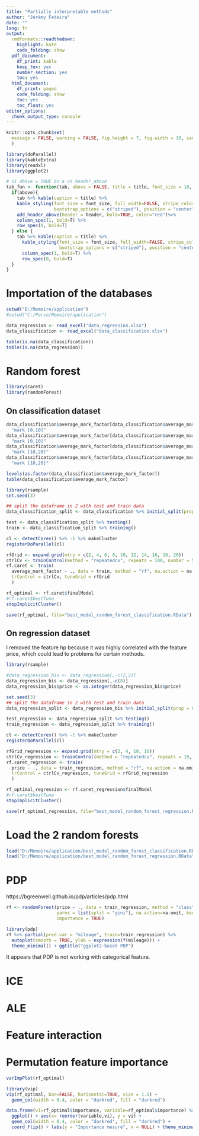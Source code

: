 ---
title: "Partially interpretable methods"
author: "Jérémy Feteira"
date: ""
lang: fr
output:
  rmdformats::readthedown:
    highlight: kate
    code_folding: show
  pdf_document:
    df_print: kable
    keep_tex: yes
    number_section: yes
    toc: yes
  html_document:
    df_print: paged
    code_folding: show
    toc: yes
    toc_float: yes
editor_options:
  chunk_output_type: console
---

```{r setup, include=FALSE}
knitr::opts_chunk$set(
  message = FALSE, warning = FALSE, fig.height = 7, fig.width = 10, sanitize = TRUE
  )
```

```{r package}
library(doParallel)
library(kableExtra)
library(readxl)
library(ggplot2)
```


```{r function}
# si above = TRUE on a un header_above
tab_fun <- function(tab, above = FALSE, title = title, font_size = 10, header = NULL){
  if(above){
    tab %>% kable(caption = title) %>%
    kable_styling(font_size = font_size, full_width=FALSE, stripe_color = "lightgray", stripe_index = 0,
                  bootstrap_options = c("striped"), position = "center") %>%
    add_header_above(header = header, bold=TRUE, color="red")%>%
    column_spec(1, bold=T) %>%
    row_spec(0, bold=T)
  } else {
    tab %>% kable(caption = title) %>%
      kable_styling(font_size = font_size, full_width=FALSE, stripe_color = "lightgray", stripe_index = 0,
                    bootstrap_options = c("striped"), position = "center") %>%
      column_spec(1, bold=T) %>%
      row_spec(0, bold=T)
  }
}
```



# Importation of the databases

```{r}
setwd("D:/Memoire/application")
#setwd("C:/Perso/Memoire/application")
```

```{r}
data_regression <- read_excel("data_regression.xlsx")
data_classification <- read_excel("data_classification.xlsx")
```

```{r}
table(is.na(data_classification))
table(is.na(data_regression))
```

# Random forest

```{r}
library(caret)
library(randomForest)
```

## On classification dataset

```{r}
data_classification$average_mark_factor[data_classification$average_mark_factor=="mark [0,05]"] <-
  "mark [0,10]"
data_classification$average_mark_factor[data_classification$average_mark_factor=="mark ]05,10]"] <-
  "mark [0,10]"
data_classification$average_mark_factor[data_classification$average_mark_factor=="mark ]10,15]"] <-
  "mark [10,20]"
data_classification$average_mark_factor[data_classification$average_mark_factor=="mark ]15,20]"] <-
  "mark [10,20]"

levels(as.factor(data_classification$average_mark_factor))
table(data_classification$average_mark_factor)
```

```{r}
library(rsample)
set.seed(3)

## split the dataframe in 2 with test and train data
data_classification_split <- data_classification %>% initial_split(prop = 0.8)

test <- data_classification_split %>% testing()
train <- data_classification_split %>% training()
```

```{r}
cl <- detectCores() %>% -1 %>% makeCluster
registerDoParallel(cl)

rfGrid <- expand.grid(mtry = c(2, 4, 6, 8, 10, 12, 14, 16, 18, 20))
ctrlCv <- trainControl(method = "repeatedcv", repeats = 100, number = 5)
rf.caret <- train(
  average_mark_factor ~ ., data = train, method = "rf", na.action = na.omit,
  trControl = ctrlCv, tuneGrid = rfGrid
  )

rf_optimal <- rf.caret$finalModel
#rf.caret$bestTune
stopImplicitCluster()

save(rf_optimal, file="best_model_random_forest_classification.RData")
```

## On regression dataset

I removed the feature hp because it was highly correlated with the feature price, which could lead to problems for certain methods.

```{r}
library(rsample)

#data_regression_bis <- data_regression[,-c(2,3)]
data_regression_bis <- data_regression[,-c(8)]
data_regression_bis$price <- as.integer(data_regression_bis$price)

set.seed(3)
## split the dataframe in 2 with test and train data
data_regression_split <- data_regression_bis %>% initial_split(prop = 0.75)

test_regression <- data_regression_split %>% testing()
train_regression <- data_regression_split %>% training()
```

```{r}
cl <- detectCores() %>% -1 %>% makeCluster
registerDoParallel(cl)

rfGrid_regression <- expand.grid(mtry = c(2, 4, 10, 16))
ctrlCv_regression <- trainControl(method = "repeatedcv", repeats = 10, number = 5)
rf.caret_regression <- train(
  price ~ ., data = train_regression, method = "rf", na.action = na.omit,
  trControl = ctrlCv_regression, tuneGrid = rfGrid_regression
  )

rf_optimal_regression <- rf.caret_regression$finalModel
#rf.caret$bestTune
stopImplicitCluster()

save(rf_optimal_regression, file="best_model_random_forest_regression.RData")
```

# Load the 2 random forests

```{r}
load("D:/Memoire/application/best_model_random_forest_classification.RData")
load("D:/Memoire/application/best_model_random_forest_regression.RData")
```


# PDP

https://bgreenwell.github.io/pdp/articles/pdp.html

```{r}
rf <- randomForest(price ~ ., data = train_regression, method = "class", ntree = 50,
                   parms = list(split = "gini"), na.action=na.omit, keep.forest = TRUE,
                   importance = TRUE)
```


```{r}
library(pdp)
rf %>% partial(pred.var = "mileage", train=train_regression) %>%
  autoplot(smooth = TRUE, ylab = expression(f(mileage))) +
  theme_minimal() + ggtitle("ggplot2-based PDP")


```

It appears that PDP is not working with categorical feature.


# ICE

# ALE

# Feature interaction

# Permutation feature importance

```{r}
varImpPlot(rf_optimal)

library(vip)
vip(rf_optimal, bar=FALSE, horizontal=TRUE, size = 1.5) + 
  geom_col(width = 0.4, color = "darkred", fill = "darkred")

data.frame(vi=rf_optimal$importance, variable=rf_optimal$importance) %>%
  ggplot() + aes(x= reorder(variable,vi), y = vi) + 
  geom_col(width = 0.4, color = "darkred", fill = "darkred") +
  coord_flip() + labs(y = "Importance mesure", x = NULL) + theme_minimal()
```







